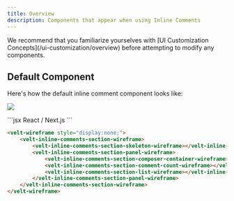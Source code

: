 ```yaml
---
title: Overview
description: Components that appear when using Inline Comments
---
```


<Note>
We recommend that you familiarize yourselves with [UI Customization Concepts](/ui-customization/overview) before attempting to modify any components.
</Note>

## Default Component 
Here's how the default inline comment component looks like:

![](/images/inline-comments-overview.png)


<RequestExample>
```jsx React / Next.js
<VeltWireframe>
    <VeltInlineCommentsSectionWireframe>
        <VeltInlineCommentsSectionWireframe.Skeleton />
        <VeltInlineCommentsSectionWireframe.Panel>
            <VeltInlineCommentsSectionWireframe.ComposerContainer />
            <VeltInlineCommentsSectionWireframe.CommentCount />
            <VeltInlineCommentsSectionWireframe.List />
        </VeltInlineCommentsSectionWireframe.Panel>
    </VeltInlineCommentsSectionWireframe>
</VeltWireframe>
```


```HTML HTML
<velt-wireframe style="display:none;">
    <velt-inline-comments-section-wireframe>
        <velt-inline-comments-section-skeleton-wireframe></velt-inline-comments-section-skeleton-wireframe>
        <velt-inline-comments-section-panel-wireframe>
            <velt-inline-comments-section-composer-container-wireframe></velt-inline-comments-section-composer-container-wireframe>
            <velt-inline-comments-section-comment-count-wireframe></velt-inline-comments-section-comment-count-wireframe>
            <velt-inline-comments-section-list-wireframe></velt-inline-comments-section-list-wireframe>
        </velt-inline-comments-section-panel-wireframe>
    </velt-inline-comments-section-wireframe>
</velt-wireframe>
```
</RequestExample>

